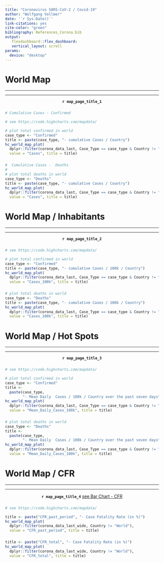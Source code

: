 ```yaml
---
title: "Coronavirus SARS-CoV-2 / Covid-19"
author: "Wolfgang Vollmer"
date: '`r Sys.Date()`'
link-citations: yes
cite-color: "green"
bibliography: References_Corona.bib
output:
   flexdashboard::flex_dashboard:
   vertical_layout: scroll
params:
  device: "desktop"
---
```



World Map {data-navmenu="World Map"}
=====================================  

***
***


<center>**`r map_page_title_1`**</center>

###

```r
# Cumulative Cases - Confirmed

# see https://code.highcharts.com/mapdata/

# plot total confirmed in world
case_type <- "Confirmed"
title <- paste(case_type, "- cumulative Cases / Country")
hc_world_map_plot(
  dplyr::filter(corona_data_last, Case_Type == case_type & Country != "World"), 
  value = "Cases", title = title)

```


###

```r
#  Cumulative Cases -  Deaths
#  
# plot total deaths in world
case_type <- "Deaths"
title <- paste(case_type, "- cumulative Cases / Country")
hc_world_map_plot(
  dplyr::filter(corona_data_last, Case_Type == case_type & Country != "World"), 
  value = "Cases", title = title)

```


World Map / Inhabitants {data-navmenu="World Map"}
=====================================

***
***

<center>**`r map_page_title_2`**</center> 

###

```r
# see https://code.highcharts.com/mapdata/

# plot total confirmed in world
case_type <- "Confirmed"
title <- paste(case_type, "- cumulative Cases / 100k / Country")
hc_world_map_plot(
  dplyr::filter(corona_data_last, Case_Type == case_type & Country != "World"), 
  value = "Cases_100k", title = title)

```

###

```r

# plot total deaths in world
case_type <- "Deaths"
title <- paste(case_type, "- cumulative Cases / 100k / Country")
hc_world_map_plot(
  dplyr::filter(corona_data_last, Case_Type == case_type & Country != "World"), 
  value = "Cases_100k", title = title)

```



World Map / Hot Spots {data-navmenu="World Map"}
=====================================

***
***

<center>**`r map_page_title_3`**</center>

###

```r
# see https://code.highcharts.com/mapdata/

# plot total confirmed in world
case_type <- "Confirmed"
title <- 
  paste(case_type, 
        "- Mean Daily  Cases / 100k / Country over the past seven days")
hc_world_map_plot(
  dplyr::filter(corona_data_last, Case_Type == case_type & Country != "World"), 
  value = "Mean_Daily_Cases_100k", title = title)

```


###

```r

# plot total deaths in world
case_type <- "Deaths"
title <- 
  paste(case_type, 
        "- Mean Daily  Cases / 100k / Country over the past seven days")
hc_world_map_plot(
  dplyr::filter(corona_data_last, Case_Type == case_type & Country != "World"), 
  value = "Mean_Daily_Cases_100k", title = title)

```


World Map / CFR {data-navmenu="World Map"}
=====================================

***
***

<center>**`r map_page_title_4`** [see Bar Chart - CFR](#cfr)</center>

###

```r
# see https://code.highcharts.com/mapdata/

title <- paste("CFR_past_period", "- Case Fatality Rate (in %)")
hc_world_map_plot(
  dplyr::filter(corona_data_last_wide, Country != "World"), 
  value = "CFR_past_period", title = title)

```

###

```r

title <- paste("CFR_total", "- Case Fatality Rate (in %)")
hc_world_map_plot(
  dplyr::filter(corona_data_last_wide, Country != "World"), 
  value = "CFR_total", title = title)

```

